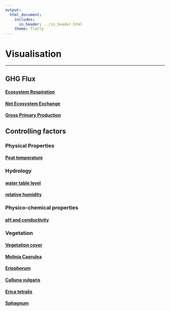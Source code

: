 ```yaml
---
output:
  html_document:
    includes:
      in_header: ../in_header.html
    theme: flatly
---
```


# Visualisation
***

## GHG Flux

#### <a href="flux/ER.html"> Ecosystem Respiration</a>
#### <a href="flux/NEE.html"> Net Ecosystem Exchange</a>
#### <a href="flux/GPP.html"> Gross Primary Production</a>

## Controlling factors

### Physical Properties

#### <a href="controlling_factors/temperature.html"> Peat temperature </a>

### Hydrology

#### <a href="controlling_factors/wtl.html"> water table level </a>

#### <a href="controlling_factors/RH.html"> relative humidity </a>

### Physico-chemical properties

#### <a href="controlling_factors/pHcond.html"> pH and conductivity </a>

### Vegetation

#### <a href="controlling_factors/veg_overview_p7.html"> Vegetation cover</a>

#### <a href="controlling_factors/molin.html"> Molinia Caerulea </a>

#### <a href="controlling_factors/eriop.html"> Eriophorum </a>

#### <a href="controlling_factors/callu.html"> Calluna vulgaris </a>

#### <a href="controlling_factors/erica.html"> Erica tetralix </a>

#### <a href="controlling_factors/sphag.html"> Sphagnum </a>